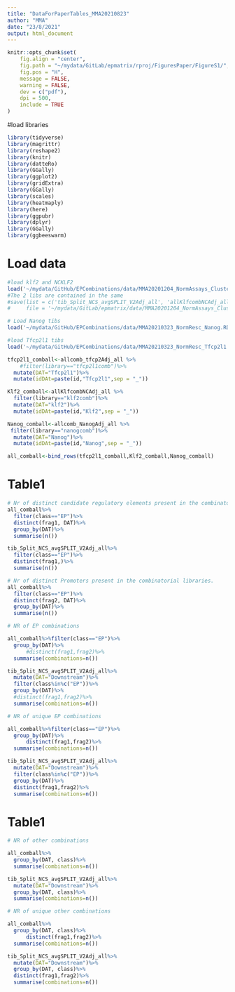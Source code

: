 ```yaml
---
title: "DataForPaperTables_MMA20210823"
author: "MMA"
date: "23/8/2021"
output: html_document
---
```


```r
knitr::opts_chunk$set(
	fig.align = "center",
	fig.path = "~/mydata/GitLab/epmatrix/rproj/FiguresPaper/FigureS1/",
	fig.pos = "H",
	message = FALSE,
	warning = FALSE,
	dev = c("pdf"),
	dpi = 500,
	include = TRUE
)
```

#load libraries
```r
library(tidyverse)
library(magrittr)
library(reshape2)
library(knitr)
library(datteRo)
library(GGally)
library(ggplot2)
library(gridExtra)
library(GGally)
library(scales)
library(heatmaply)
library(here)
library(ggpubr)
library(dplyr)
library(GGally)  
library(ggbeeswarm)

```





# Load data
```r
#load klf2 and NCKLF2  
load('~/mydata/GitHub/EPCombinations/data/MMA20201204_NormAssays_Clusters.RData')
#The 2 libs are contained in the same 
#save(list = c('tib_Split_NCS_avgSPLIT_V2Adj_all', 'allKlfcombNCAdj_all', 'Klf2ClustersKmeans4' ),
#     file = '~/mydata/GitLab/epmatrix/data/MMA20201204_NormAssays_Clusters.RData')

# Load Nanog tibs
load('~/mydata/GitHub/EPCombinations/data/MMA20210323_NormResc_Nanog.RData')

#load Tfcp2l1 tibs
load('~/mydata/GitHub/EPCombinations/data/MMA20210323_NormResc_Tfcp2l1.RData')
```


```r

tfcp2l1_comball<-allcomb_tfcp2Adj_all %>%
    #filter(library=="tfcp2l1comb")%>%
  mutate(DAT="Tfcp2l1")%>%
  mutate(idDAt=paste(id,"Tfcp2l1",sep = "_"))

Klf2_comball<-allKlfcombNCAdj_all %>%
  filter(library=="klf2comb")%>%
  mutate(DAT="klf2")%>%
  mutate(idDAt=paste(id,"Klf2",sep = "_"))

Nanog_comball<-allcomb_NanogAdj_all %>%
 filter(library=="nanogcomb")%>%
  mutate(DAT="Nanog")%>%
  mutate(idDAt=paste(id,"Nanog",sep = "_"))

all_comball<-bind_rows(tfcp2l1_comball,Klf2_comball,Nanog_comball)


```

# Table1
```r
# Nr of distinct candidate regulatory elements present in the combinatorial libraries.
all_comball%>% 
  filter(class=="EP")%>%
  distinct(frag1, DAT)%>%
  group_by(DAT)%>%
  summarise(n())

tib_Split_NCS_avgSPLIT_V2Adj_all%>% 
  filter(class=="EP")%>%
  distinct(frag1,)%>%
  summarise(n())
```
```r
# Nr of distinct Promoters present in the combinatorial libraries.
all_comball%>% 
  filter(class=="EP")%>%
  distinct(frag2, DAT)%>%
  group_by(DAT)%>%
  summarise(n())
```


```r
# NR of EP combinations

all_comball%>%filter(class=="EP")%>%
  group_by(DAT)%>%
      #distinct(frag1,frag2)%>%
  summarise(combinations=n())

tib_Split_NCS_avgSPLIT_V2Adj_all%>%
  mutate(DAT="Downstream")%>%
  filter(class%in%c("EP"))%>%
  group_by(DAT)%>%
  #distinct(frag1,frag2)%>%
  summarise(combinations=n())

```

```r
# NR of unique EP combinations

all_comball%>%filter(class=="EP")%>%
  group_by(DAT)%>%
      distinct(frag1,frag2)%>%
  summarise(combinations=n())

tib_Split_NCS_avgSPLIT_V2Adj_all%>%
  mutate(DAT="Downstream")%>%
  filter(class%in%c("EP"))%>%
  group_by(DAT)%>%
  distinct(frag1,frag2)%>%
  summarise(combinations=n())

```

# Table1

```r
# NR of other combinations

all_comball%>%
  group_by(DAT, class)%>%
  summarise(combinations=n())

tib_Split_NCS_avgSPLIT_V2Adj_all%>%
  mutate(DAT="Downstream")%>%
  group_by(DAT, class)%>%
  summarise(combinations=n())

```

```r
# NR of unique other combinations

all_comball%>%
  group_by(DAT, class)%>%
      distinct(frag1,frag2)%>%
  summarise(combinations=n())

tib_Split_NCS_avgSPLIT_V2Adj_all%>%
  mutate(DAT="Downstream")%>%
  group_by(DAT, class)%>%
  distinct(frag1,frag2)%>%
  summarise(combinations=n())

```